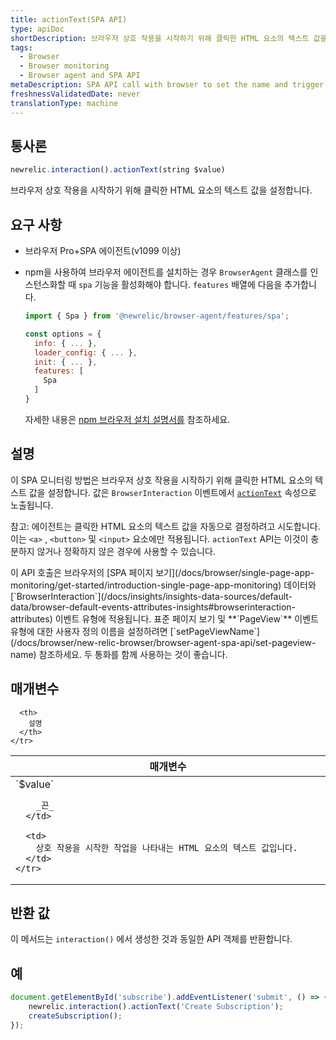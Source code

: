 ```yaml
---
title: actionText(SPA API)
type: apiDoc
shortDescription: 브라우저 상호 작용을 시작하기 위해 클릭한 HTML 요소의 텍스트 값을 설정합니다.
tags:
  - Browser
  - Browser monitoring
  - Browser agent and SPA API
metaDescription: SPA API call with browser to set the name and trigger of a browser interaction that is not a route change or URL change.
freshnessValidatedDate: never
translationType: machine
---
```


## 통사론

```js
newrelic.interaction().actionText(string $value)
```

브라우저 상호 작용을 시작하기 위해 클릭한 HTML 요소의 텍스트 값을 설정합니다.

## 요구 사항

* 브라우저 Pro+SPA 에이전트(v1099 이상)

* npm을 사용하여 브라우저 에이전트를 설치하는 경우 `BrowserAgent` 클래스를 인스턴스화할 때 `spa` 기능을 활성화해야 합니다. `features` 배열에 다음을 추가합니다.

  ```js
  import { Spa } from '@newrelic/browser-agent/features/spa';

  const options = {
    info: { ... },
    loader_config: { ... },
    init: { ... },
    features: [
      Spa
    ]
  }
  ```

  자세한 내용은 [npm 브라우저 설치 설명서를](https://www.npmjs.com/package/@newrelic/browser-agent#new-relic-browser-agent) 참조하세요.

## 설명

이 SPA 모니터링 방법은 브라우저 상호 작용을 시작하기 위해 클릭한 HTML 요소의 텍스트 값을 설정합니다. 값은 `BrowserInteraction` 이벤트에서 [`actionText`](/docs/insights/explore-data/attributes/browser-default-attributes-insights#interaction-actionText) 속성으로 노출됩니다.

참고: 에이전트는 클릭한 HTML 요소의 텍스트 값을 자동으로 결정하려고 시도합니다. 이는 `<a>` , `<button>` 및 `<input>` 요소에만 적용됩니다. `actionText` API는 이것이 충분하지 않거나 정확하지 않은 경우에 사용할 수 있습니다.

<Callout variant="tip">
  이 API 호출은 브라우저의 [SPA 페이지 보기](/docs/browser/single-page-app-monitoring/get-started/introduction-single-page-app-monitoring) 데이터와 [`BrowserInteraction`](/docs/insights/insights-data-sources/default-data/browser-default-events-attributes-insights#browserinteraction-attributes) 이벤트 유형에 적용됩니다. 표준 페이지 보기 및 <DNT>**`PageView`**</DNT> 이벤트 유형에 대한 사용자 정의 이름을 설정하려면 [`setPageViewName`](/docs/browser/new-relic-browser/browser-agent-spa-api/set-pageview-name) 참조하세요. 두 통화를 함께 사용하는 것이 좋습니다.
</Callout>

## 매개변수

<table>
  <thead>
    <tr>
      <th width="25%">
        매개변수
      </th>

      <th>
        설명
      </th>
    </tr>
  </thead>

  <tbody>
    <tr>
      <td>
        `$value`

        _끈_
      </td>

      <td>
        상호 작용을 시작한 작업을 나타내는 HTML 요소의 텍스트 값입니다.
      </td>
    </tr>
  </tbody>
</table>

## 반환 값

이 메서드는 `interaction()` 에서 생성한 것과 동일한 API 객체를 반환합니다.

## 예

```js
document.getElementById('subscribe').addEventListener('submit', () => {
    newrelic.interaction().actionText('Create Subscription');
    createSubscription();
});
```